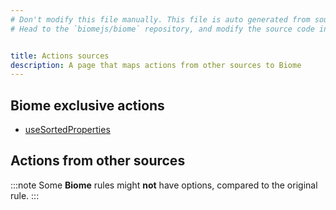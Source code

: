 ```yaml
---
# Don't modify this file manually. This file is auto generated from source, and you will lose your changes next time the website is built.
# Head to the `biomejs/biome` repository, and modify the source code in there.


title: Actions sources
description: A page that maps actions from other sources to Biome
---
```

    
## Biome exclusive actions
- [useSortedProperties](/assist/actions/use-sorted-properties) 
## Actions from other sources
:::note
Some **Biome** rules might **not** have options, compared to the original rule.
:::
